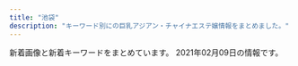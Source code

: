 ```yaml
---
title: "池袋"
description: "キーワード別にの巨乳アジアン・チャイナエステ嬢情報をまとめました。"
---
```


新着画像と新着キーワードをまとめています。
2021年02月09日の情報です。

<DmmAffiliateIns />
<KeywordTable
  shops={
    [
    {
        "station": "JR\u6c60\u888b\u99c5\u897f\u53e3(\u5317)",
        "keywords": {
            "C": 27,
            "82": 25
        },
        "name": "\u3074\u3093\u304f\u305f\u3063\u3061",
        "img_links": [
            "https://www.pinktouch.tokyo/img/bana02.jpg",
            "https://www.pinktouch.tokyo/img/recriut.jpg",
            "https://www.pinktouch.tokyo/img/uploadfile/imgpc21611533111.jpg",
            "https://www.pinktouch.tokyo/img/uploadfile/imgpc11611533111.jpg",
            "https://www.pinktouch.tokyo/img/uploadfile/imgpc01611533111.jpg",
            "https://www.pinktouch.tokyo/img/uploadfile/img_1611214419.jpg",
            "https://www.pinktouch.tokyo/img/bana03.jpg",
            "https://www.pinktouch.tokyo/img/uploadfile/img_1611210940.jpg",
            "https://www.pinktouch.tokyo/img/uploadfile/img_1611214733.jpg",
            "https://www.pinktouch.tokyo/img/s/s_tel.jpg",
            "https://www.pinktouch.tokyo/img/icon/new.png",
            "https://www.pinktouch.tokyo/img/bana01.png",
            "https://www.pinktouch.tokyo/img/uploadfile/img_1611212471.jpg",
            "https://www.pinktouch.tokyo//img/uploadfile/img_1611214733.jpg"
        ],
        "url": "https://www.pinktouch.tokyo/"
    },
    {
        "station": "JR\u6c60\u888b\u99c5\u6771\u53e3",
        "img_links": [
            "http://hanamizuki.jpn.cm/images/room1.jpg",
            "http://hanamizuki.jpn.cm/images/top.png",
            "http://hanamizuki.jpn.cm/images/room2.jpg",
            "http://hanamizuki.jpn.cm/images/s_staff.png",
            "http://hanamizuki.jpn.cm/images/s_link.png",
            "http://hanamizuki.jpn.cm/photos/sites/43/2021/02/2021020211590282.jpg",
            "http://hanamizuki.jpn.cm/photos/sites/43/2017/11/2017110204162215.jpg",
            "http://hanamizuki.jpn.cm/photos/sites/43/2019/12/2019122511054726.jpg",
            "http://hanamizuki.jpn.cm/images/room4.jpg",
            "http://hanamizuki.jpn.cm/photos/sites/43/2017/11/2017110204161468.jpg",
            "http://hanamizuki.jpn.cm/images/room3.jpg",
            "http://hanamizuki.jpn.cm/images/s_news.png",
            "http://hanamizuki.jpn.cm/images/nbj2.jpg",
            "http://hanamizuki.jpn.cm/photos/sites/43/2019/12/2019122511054178.jpg",
            "http://hanamizuki.jpn.cm/images/mobile.png"
        ],
        "name": "\u6c34\u6728\u82b1",
        "keywords": {
            "E": 1,
            "88": 1,
            "H": 2,
            "95": 1,
            "90": 1
        },
        "url": "http://hanamizuki.jpn.cm/"
    },
    {
        "url": "https://www.relax-es.net/",
        "img_links": [
            "https://www.relax-es.net/w160-p400/img/uploadfile/imgpc01601602443.jpg",
            "https://www.relax-es.net/w90-p90/img/uploadfile/imgpc01601602890.jpg",
            "https://www.relax-es.net/img/bana05.jpg",
            "https://www.relax-es.net/img/num4.png",
            "https://www.relax-es.net/w90-p90/img/uploadfile/imgpc01608535826.jpg",
            "https://www.relax-es.net/w200-p300/img/uploadfile/imgpc01601601975.jpg",
            "https://www.relax-es.net/img/num5.png",
            "https://www.relax-es.net/img/uploadfile/imgpc01601603008.jpg",
            "https://www.relax-es.net/img/uploadfile/imgpc01601942105.jpg",
            "https://www.relax-es.net/w160-p400/img/uploadfile/imgpc01601942165.jpg",
            "https://www.relax-es.net/img/uploadfile/imgpc01601942123.jpg",
            "https://www.relax-es.net/w200-p300/img/uploadfile/imgpc01601602403.jpg",
            "https://www.relax-es.net/img/uploadfile/imgpc01601602970.jpg",
            "https://www.relax-es.net/w160-p400/img/uploadfile/imgpc01601942092.jpg",
            "https://www.relax-es.net/img/uploadfile/imgpc01601601975.jpg",
            "https://www.relax-es.net/w160-p400/img/uploadfile/imgpc01601602269.jpg",
            "https://www.relax-es.net/img/uploadfile/imgpc01601602188.jpg",
            "https://www.relax-es.net/img/uploadfile/img_1601600707.jpg",
            "https://www.relax-es.net/img/kantan.jpg",
            "https://www.relax-es.net/img/uploadfile/imgpc01601602890.jpg",
            "https://www.relax-es.net/img/bana03.jpg",
            "https://www.relax-es.net/w200-p300/img/uploadfile/imgpc01608535783.jpg",
            "https://www.relax-es.net/img/icon/new.png",
            "https://www.relax-es.net/w90-p90/img/uploadfile/imgpc01601602970.jpg",
            "https://www.relax-es.net/w200-p300/img/uploadfile/imgpc01601942105.jpg",
            "https://www.relax-es.net/img/uploadfile/imgpc01601942142.jpg",
            "https://www.relax-es.net/img/uploadfile/imgpc01608535716.jpg",
            "https://www.relax-es.net/w160-p400/img/uploadfile/imgpc01601602970.jpg",
            "https://www.relax-es.net/img/uploadfile/imgpc01608535915.jpg",
            "https://www.relax-es.net/img/area.jpg",
            "https://www.relax-es.net/w90-p90/img/uploadfile/imgpc01608535716.jpg",
            "https://www.relax-es.net/w160-p400/img/uploadfile/imgpc01601942105.jpg",
            "https://www.relax-es.net/img/num1.png",
            "https://www.relax-es.net/img/bana01.jpg",
            "https://www.relax-es.net/w160-p400/img/uploadfile/imgpc01601603008.jpg",
            "https://www.relax-es.net/img/uploadfile/imgpc01601601781.jpg",
            "https://www.relax-es.net/w160-p400/img/uploadfile/imgpc01601602016.jpg",
            "https://www.relax-es.net/img/uploadfile/imgpc01601602676.jpg",
            "https://www.relax-es.net/w200-p300/img/uploadfile/imgpc01608535716.jpg",
            "https://www.relax-es.net/w160-p400/img/uploadfile/imgpc01608535783.jpg",
            "https://www.relax-es.net/w160-p400/img/uploadfile/imgpc01601602676.jpg",
            "https://www.relax-es.net/img/uploadfile/imgpc01601602403.jpg",
            "https://www.relax-es.net/w90-p90/img/uploadfile/imgpc01608535783.jpg",
            "https://www.relax-es.net/w300-p200/img/uploadfile/imgpc01601601975.jpg",
            "https://www.relax-es.net/img/bana04.jpg",
            "https://www.relax-es.net/img/uploadfile/imgpc01601942165.jpg",
            "https://www.relax-es.net/img/syscard.png",
            "https://www.relax-es.net/w160-p400/img/uploadfile/imgpc01608535826.jpg",
            "https://www.relax-es.net/img/companioncoment.png",
            "https://www.relax-es.net/w160-p400/img/uploadfile/imgpc01601601975.jpg",
            "https://www.relax-es.net/img/bana10.jpg",
            "https://www.relax-es.net/w160-p400/img/uploadfile/imgpc01601942142.jpg",
            "https://www.relax-es.net/w160-p400/img/uploadfile/imgpc01601601781.jpg",
            "https://www.relax-es.net/w160-p400/img/uploadfile/imgpc01601602326.jpg",
            "https://www.relax-es.net/w160-p400/img/uploadfile/imgpc01601602761.jpg",
            "https://www.relax-es.net/img/uploadfile/imgpc01601602269.jpg",
            "https://www.relax-es.net/w200-p300/img/uploadfile/imgpc01601602970.jpg",
            "https://www.relax-es.net/w160-p400/img/uploadfile/imgpc01601602890.jpg",
            "https://www.relax-es.net/w200-p300/img/uploadfile/imgpc01601942165.jpg",
            "https://www.relax-es.net/w200-p300/img/uploadfile/imgpc01601602443.jpg",
            "https://www.relax-es.net/img/uploadfile/img_1601600792.jpg",
            "https://www.relax-es.net/img/uploadfile/1601603998.png",
            "https://www.relax-es.net/img/uploadfile/imgpc01601602761.jpg",
            "https://www.relax-es.net/img/bana07.jpg",
            "https://www.relax-es.net/w200-p300/img/uploadfile/imgpc01601942092.jpg",
            "https://www.relax-es.net/w200-p300/img/uploadfile/imgpc01601602676.jpg",
            "https://www.relax-es.net/w90-p90/img/uploadfile/imgpc01601603008.jpg",
            "https://www.relax-es.net/w160-p400/img/uploadfile/imgpc01601942123.jpg",
            "https://www.relax-es.net/img/num3.png",
            "https://www.relax-es.net/img/bana02.jpg",
            "https://www.relax-es.net/img/uploadfile/imgpc01608535783.jpg",
            "https://www.relax-es.net/img/uploadfile/imgpc01601602443.jpg",
            "https://www.relax-es.net/w160-p400/img/uploadfile/imgpc01608535716.jpg",
            "https://www.relax-es.net/img/num2.png",
            "https://www.relax-es.net/w160-p400/img/uploadfile/imgpc01601602188.jpg",
            "https://www.relax-es.net/w160-p400/img/uploadfile/imgpc01601602403.jpg",
            "https://www.relax-es.net/img/uploadfile/imgpc01601942092.jpg",
            "https://www.relax-es.net/w160-p400/img/uploadfile/imgpc01608535915.jpg"
        ],
        "station": "JR\u6c60\u888b\u99c5\u897f\u53e3(\u5317)",
        "name": "New RELAX TIME",
        "keywords": {
            "D": 63,
            "F": 36,
            "89": 68,
            "90": 12,
            "88": 78,
            "E": 89,
            "87": 31,
            "C": 36
        }
    },
    {
        "img_links": [
            "http://www.coco-8.jp/_src/36712010/sayuri.jpg",
            "http://www.coco-8.jp/_src/36746688/g2.jpg",
            "http://www.coco-8.jp/_src/36742714/s2.jpg",
            "http://www.coco-8.jp/_src/36741672/4.jpg",
            "http://www.coco-8.jp/_src/36746642/risa.jpg",
            "http://www.coco-8.jp/_src/36741638/4.jpg",
            "http://www.coco-8.jp/_src/36741670/1.jpg",
            "http://www.coco-8.jp/_src/36746644/lineline.png",
            "http://www.coco-8.jp/_src/36742460/3.jpg",
            "http://www.coco-8.jp/_src/36742461/4.jpg",
            "http://www.coco-8.jp/_src/36746379/aki.jpg",
            "http://www.coco-8.jp/_src/36813493/cam2.jpg",
            "http://www.coco-8.jp/_src/36746395/lineline.png",
            "http://www.coco-8.jp/_src/36743040/s5.jpg",
            "http://www.coco-8.jp/_src/36741636/5.jpg",
            "http://www.coco-8.jp/_src/36746398/mei1.jpg",
            "http://www.coco-8.jp/_src/36742780/s3.jpg",
            "http://www.coco-8.jp/_src/36813492/cam2.jpg",
            "http://www.coco-8.jp/_src/36741673/3.jpg",
            "http://www.coco-8.jp/_src/36746639/lineline.png",
            "http://www.coco-8.jp/_src/36815290/cam.png",
            "http://www.coco-8.jp/_src/49977785/wechatimg336_20201102105038881.jpg",
            "http://www.coco-8.jp/_src/36820892/cam3.png",
            "http://www.coco-8.jp/_src/36741639/2.jpg",
            "http://www.coco-8.jp/_src/49632727/wechatimg336_20201102105038881.jpg",
            "http://www.coco-8.jp/_src/36742458/1.jpg",
            "http://www.coco-8.jp/_src/37791754/smartselect_20191212-140919_wechat.jpg",
            "http://www.coco-8.jp/_src/36746380/aki.jpg",
            "http://www.coco-8.jp/_src/36746714/b.png",
            "http://www.coco-8.jp/_src/36746633/lineline.png",
            "http://www.coco-8.jp/_src/36741671/2.jpg",
            "http://www.coco-8.jp/_src/36746682/g.jpg",
            "http://www.coco-8.jp/_src/49977773/wechatimg437_20201113100952153.jpg",
            "http://www.coco-8.jp/_src/36741678/down.png",
            "http://www.coco-8.jp/_src/36746351/lineline.png",
            "http://www.coco-8.jp/_src/36742462/5.jpg",
            "http://www.coco-8.jp/_src/36742636/b.png",
            "http://www.coco-8.jp/_src/37791774/wechatimg437_20201113100952153.jpg",
            "http://www.coco-8.jp/_src/36746702/g6.jpg",
            "http://www.coco-8.jp/_src/36741640/1.jpg",
            "http://www.coco-8.jp/_src/36746732/road2.png",
            "http://www.coco-8.jp/_src/36746320/sayuri.jpg",
            "http://www.coco-8.jp/_src/36742638/b.png",
            "http://www.coco-8.jp/_src/36742642/b.png",
            "http://www.coco-8.jp/_src/36742791/s4.jpg",
            "http://www.coco-8.jp/_src/36745880/pic2.jpg",
            "http://www.coco-8.jp/_src/36742655/down.png",
            "http://www.coco-8.jp/_src/36746635/iwa1.jpg",
            "http://www.coco-8.jp/_src/36742630/b.png",
            "http://www.coco-8.jp/_src/36746331/lineline.png",
            "http://www.coco-8.jp/_src/36741637/3.jpg",
            "http://www.coco-8.jp/_src/49977665/wechatimg437_20201113100952153.jpg",
            "http://www.coco-8.jp/_src/49977786/wechatimg336_20201102105038881.jpg",
            "http://www.coco-8.jp/_src/36746345/maya.jpg",
            "http://www.coco-8.jp/_src/36746636/iwa1.jpg",
            "http://www.coco-8.jp/_src/36746397/mei1.jpg",
            "http://www.coco-8.jp/_src/49977789/lineline.png",
            "http://www.coco-8.jp/_src/36745876/pic1.jpg",
            "http://www.coco-8.jp/_src/36741674/5.jpg",
            "http://www.coco-8.jp/_src/36746346/maya.jpg",
            "http://www.coco-8.jp/_src/36742459/2.jpg",
            "http://www.coco-8.jp/_src/36742640/b.png",
            "http://www.coco-8.jp/_src/36820891/cam3.png",
            "http://www.coco-8.jp/_src/37791789/lineline.png",
            "http://www.coco-8.jp/_src/49632559/wechatimg336_20201102105038881.jpg",
            "http://www.coco-8.jp/_src/37791773/wechatimg437_20201113100952153.jpg",
            "http://www.coco-8.jp/_src/36746641/risa.jpg",
            "http://www.coco-8.jp/_src/36746692/g3.jpg",
            "http://www.coco-8.jp/_src/36742658/s1.jpg",
            "http://www.coco-8.jp/_src/36742644/sayuri.jpg",
            "http://www.coco-8.jp/_src/36746704/g5.png"
        ],
        "station": "JR\u6c60\u888b\u99c5\u897f\u53e3",
        "keywords": {
            "90": 1,
            "86": 2,
            "88": 1
        },
        "url": "http://www.coco-8.jp/",
        "name": "CoCo8 \u30b3\u30b3\u30a8\u30a4\u30c8"
    },
    {
        "keywords": {
            "85": 2,
            "C": 19,
            "87": 1,
            "84": 2,
            "88": 1,
            "82": 1,
            "86": 1,
            "83": 3
        },
        "name": "\u30a2\u30ef\u56fd\u515a",
        "station": "JR\u6c60\u888b\u99c5\u897f\u53e3",
        "url": "http://awakoku.net/",
        "img_links": [
            "http://awakoku.net/girls/nagisa2.jpg",
            "http://awakoku.net/girls/nana2.jpg",
            "http://awakoku.net/girls/hana2.jpg",
            "http://awakoku.net/girls/kana1.jpg",
            "http://awakoku.net/girls/mina2.jpg",
            "http://awakoku.net/girls/yumi.jpg",
            "http://manpuku-web2.sakura.ne.jp/awakoku/image/header.jpg",
            "http://awakoku.net/girls/misaki1.jpg",
            "http://awakoku.net/girls/ami1.jpg",
            "http://awakoku.net/girls/misaki2.jpg",
            "http://awakoku.net/girls/nagisa1.jpg",
            "http://awakoku.net/girls/hana1.jpg",
            "http://awakoku.net/image/pickup.jpg",
            "http://awakoku.net/girls/yuri1.jpg",
            "http://awakoku.net/girls/kana2.jpg",
            "http://awakoku.net/girls/yuri2.jpg",
            "http://awakoku.net/girls/mina1.jpg",
            "http://awakoku.net/girls/nana1.jpg",
            "http://awakoku.net/girls/noimage.jpg"
        ]
    },
    {
        "img_links": [
            "http://monaliza.xyz/images/aoyi.jpg",
            "http://monaliza.xyz/images/index_c2.jpg",
            "http://monaliza.xyz/images/r01.jpg",
            "http://monaliza.xyz/images/g7.jpg",
            "http://monaliza.xyz/images/yuki.jpg",
            "http://monaliza.xyz/images/g6.jpg",
            "http://monaliza.xyz/images/mobile.jpg",
            "http://monaliza.xyz/images/r04.jpg",
            "http://monaliza.xyz/images/index_c1.jpg",
            "http://monaliza.xyz/images/gallery_image01b.jpg",
            "http://monaliza.xyz/images/r02.jpg",
            "http://monaliza.xyz/images/g4.jpg",
            "http://monaliza.xyz/images/r03.jpg",
            "http://monaliza.xyz/images/index_c3.jpg",
            "http://monaliza.xyz/images/top.jpg"
        ],
        "station": "JR\u6c60\u888b\u99c5\u897f\u53e3",
        "url": "http://monaliza.xyz/",
        "keywords": {
            "C": 8
        },
        "name": "MONA\u30fbLIZA \u30e2\u30ca\u30fb\u30ea\u30b6"
    },
    {
        "url": "http://www.i-rlx.info/",
        "name": "\u30b7\u30e3\u30fc\u30ed\u30c3\u30c8\u59eb",
        "keywords": {
            "D": 4,
            "85": 10,
            "87": 1,
            "82": 2,
            "88": 1,
            "C": 20,
            "89": 3,
            "86": 2,
            "E": 1
        },
        "img_links": [
            "http://www.i-rlx.info/images/index_02.jpg",
            "http://www.i-rlx.info/girl/018.jpg",
            "http://www.i-rlx.info/images/rec_16.jpg",
            "http://www.i-rlx.info/images/info.jpg",
            "http://www.i-rlx.info/images/upload/d9467bde93e01a59.jpg",
            "http://www.i-rlx.info/images/index_08.jpg",
            "http://www.i-rlx.info/images/index_29.jpg",
            "http://www.i-rlx.info/images/upload/bb8a47bc98c64e87.jpg",
            "http://www.i-rlx.info/images/index_03.jpg",
            "http://www.i-rlx.info/images/upload/thumb/dc8f1b616e622b2a.jpg",
            "http://www.i-rlx.info/images/upload/0192d005c5f424ba.jpg",
            "http://www.i-rlx.info/girl/02.jpg",
            "http://www.i-rlx.info/girl/05.jpg",
            "http://www.i-rlx.info/images/upload/thumb/3a57edcf235cfd8e.jpg",
            "http://www.i-rlx.info/images/upload/thumb/b0bbe23232bed8aa.jpg",
            "http://www.i-rlx.info/images/rec.jpg",
            "http://www.i-rlx.info/images/upload/thumb/95e8548329763630.jpg",
            "http://www.i-rlx.info/images/upload/thumb/9e42414005a99f48.jpg",
            "http://www.i-rlx.info/images/upload/3a57edcf235cfd8e.jpg",
            "http://www.i-rlx.info/images/upload/9e42414005a99f48.jpg",
            "http://www.i-rlx.info/images/index_31.jpg",
            "http://www.i-rlx.info/i/girl/03.jpg",
            "http://www.i-rlx.info/i/room/r03.jpg",
            "http://www.i-rlx.info/images/staff_16.jpg",
            "http://www.i-rlx.info/images/index_28.jpg",
            "http://www.i-rlx.info/images/index_15.jpg",
            "http://www.i-rlx.info/i/girl/05.jpg",
            "http://www.i-rlx.info/images/index_09.jpg",
            "http://www.i-rlx.info/girl/07.jpg",
            "http://www.i-rlx.info/images/index_04.jpg",
            "http://www.i-rlx.info/images/upload/thumb/549fe7e03db1e8fc.jpg",
            "http://www.i-rlx.info/i/room/r01.jpg",
            "http://www.i-rlx.info/images/index_13.jpg",
            "http://www.i-rlx.info/images/index_24.jpg",
            "http://www.i-rlx.info/images/upload/thumb/eeb5d9caa554018e.jpg",
            "http://www.i-rlx.info/images/upload/thumb/bc0752fe4e53b8c6.jpg",
            "http://www.i-rlx.info/girl/06.jpg",
            "http://www.i-rlx.info/images/index_14.jpg",
            "http://www.i-rlx.info/girl/08.jpg",
            "http://www.i-rlx.info/images/upload/thumb/4d0e657eefdddf42.jpg",
            "http://www.i-rlx.info/images/upload/thumb/19b76df66faf0b12.jpg",
            "http://www.i-rlx.info/images/index_12.jpg",
            "http://www.i-rlx.info/images/index_19.jpg",
            "http://www.i-rlx.info/images/upload/thumb/7d800b2f3fde617b.jpg",
            "http://www.i-rlx.info/images/upload/thumb/7b4c8b9d49e714ee.jpg",
            "http://www.i-rlx.info/images/index_20.jpg",
            "http://www.i-rlx.info/images/index_23.jpg",
            "http://www.i-rlx.info/images/upload/549fe7e03db1e8fc.jpg",
            "http://www.i-rlx.info/images/index_34.jpg",
            "http://www.i-rlx.info/images/upload/19b76df66faf0b12.jpg",
            "http://www.i-rlx.info/images/upload/thumb/bb8a47bc98c64e87.jpg",
            "http://www.i-rlx.info/images/index_33.jpg",
            "http://www.i-rlx.info/images/upload/thumb/5f15caf7f272770f.jpg",
            "http://www.i-rlx.info/images/index_26.jpg",
            "http://www.i-rlx.info/i/room/r02.jpg",
            "http://www.i-rlx.info/i/girl/02.jpg",
            "http://www.i-rlx.info/images/index_06.jpg",
            "http://www.i-rlx.info/images/sub_21.jpg",
            "http://www.i-rlx.info/images/upload/thumb/22c78aefa047b678.jpg",
            "http://www.i-rlx.info/images/index_11.jpg",
            "http://www.i-rlx.info/images/upload/thumb/bb2bfea87a6127cc.jpg",
            "http://www.i-rlx.info/images/index_17.jpg",
            "http://www.i-rlx.info/images/upload/dc8f1b616e622b2a.jpg",
            "http://www.i-rlx.info/i/girl/01.jpg",
            "http://www.i-rlx.info/i/room/r04.jpg",
            "http://www.i-rlx.info/i/girl/04.jpg",
            "http://www.i-rlx.info/images/index_37.jpg",
            "http://www.i-rlx.info/images/index_07.jpg",
            "http://www.i-rlx.info/images/upload/4d0e657eefdddf42.jpg",
            "http://www.i-rlx.info/images/upload/5f15caf7f272770f.jpg",
            "http://www.i-rlx.info/images/upload/thumb/0192d005c5f424ba.jpg",
            "http://www.i-rlx.info/images/index_39.jpg",
            "http://www.i-rlx.info/images/upload/ac8e7ec3ac179feb.jpg",
            "http://www.i-rlx.info/images/upload/7b4c8b9d49e714ee.jpg",
            "http://www.i-rlx.info/images/info_16.jpg",
            "http://www.i-rlx.info/images/index_27.jpg",
            "http://www.i-rlx.info/images/upload/7d800b2f3fde617b.jpg",
            "http://www.i-rlx.info/images/upload/bb2bfea87a6127cc.jpg",
            "http://www.i-rlx.info/images/03.jpg",
            "http://www.i-rlx.info/images/upload/22c78aefa047b678.jpg",
            "http://www.i-rlx.info/images/upload/eeb5d9caa554018e.jpg",
            "http://www.i-rlx.info/images/upload/b0bbe23232bed8aa.jpg",
            "http://www.i-rlx.info/images/sub_18.jpg",
            "http://www.i-rlx.info/images/upload/thumb/d9467bde93e01a59.jpg",
            "http://www.i-rlx.info/images/upload/thumb/ac8e7ec3ac179feb.jpg",
            "http://www.i-rlx.info/images/index_30.jpg",
            "http://www.i-rlx.info/girl/04.jpg",
            "http://www.i-rlx.info/images/index_10.jpg",
            "http://www.i-rlx.info/girl/01.jpg",
            "http://www.i-rlx.info/girl/017.jpg",
            "http://www.i-rlx.info/images/upload/95e8548329763630.jpg",
            "http://www.i-rlx.info/images/upload/bc0752fe4e53b8c6.jpg",
            "http://www.i-rlx.info/images/index_01.jpg",
            "http://www.i-rlx.info/images/index_35_01.jpg",
            "http://www.i-rlx.info/images/index_21.jpg",
            "http://www.i-rlx.info/images/index_18.jpg",
            "http://www.i-rlx.info/images/index_22.jpg",
            "http://www.i-rlx.info/images/index_36.jpg"
        ],
        "station": "JR\u6c60\u888b\u99c5\u897f\u53e3(\u5317)"
    },
    {
        "img_links": [
            "http://tsukinokoi.com/img/staff/148586605222864500.jpg",
            "http://tsukinokoi.com/images/news3.png",
            "http://tsukinokoi.com/img/staff/148586605226742500.jpg",
            "http://tsukinokoi.com/img/staff/155204782386136400.jpg",
            "http://tsukinokoi.com/img/staff/144652745411466600.jpg",
            "http://tsukinokoi.com/img/staff/151584629124140300.jpg",
            "http://tsukinokoi.com/images/bar_top.png",
            "http://tsukinokoi.com/img/staff/160622584020640000.jpg",
            "http://tsukinokoi.com/img/staff/142919725579809100.png",
            "http://tsukinokoi.com/images/QRcode.png",
            "http://tsukinokoi.com/images/pickupGirl2014.png",
            "http://tsukinokoi.com/images/bar_staff.png",
            "http://tsukinokoi.com/images/news1.png",
            "http://tsukinokoi.com/img/staff/155818741107218300.jpg",
            "http://tsukinokoi.com/img/staff/155611310658540500.jpg",
            "http://tsukinokoi.com/img/staff/148073918839938900.jpg",
            "http://tsukinokoi.com/images/bar_gallery.png",
            "http://tsukinokoi.com/img/staff/153079932824200700.jpg",
            "http://tsukinokoi.com/img/staff/148256052554824000.jpg",
            "http://tsukinokoi.com/images/event/2020/m02.png",
            "http://tsukinokoi.com/img/staff/154673852166026500.jpg",
            "http://tsukinokoi.com/img/staff/152008703796356600.jpg"
        ],
        "name": "\u6708\u306e\u604b",
        "url": "http://tsukinokoi.com/",
        "keywords": {
            "\u30bb\u30af\u30b7\u30fc": 1
        },
        "station": "JR\u6c60\u888b\u99c5\u897f\u53e3"
    },
    {
        "url": "http://mangetsudou.tyo.cm/",
        "name": "\u6e80\u6708\u5802",
        "keywords": {
            "83": 2,
            "80": 2,
            "84": 4,
            "C": 18,
            "D": 2
        },
        "station": "JR\u6c60\u888b\u99c5\u897f\u53e3",
        "img_links": [
            "http://mangetsudou.tyo.cm/photos/sites/90/2019/12/2019122604283512.jpg",
            "http://mangetsudou.tyo.cm/images/news.jpg",
            "http://mangetsudou.tyo.cm/images/room2.jpg",
            "http://mangetsudou.tyo.cm/images/room6.jpg",
            "http://mangetsudou.tyo.cm/images/mobile.jpg",
            "http://mangetsudou.tyo.cm/images/room3.jpg",
            "http://mangetsudou.tyo.cm/images/news1.jpg",
            "http://mangetsudou.tyo.cm/images/s_staff.jpg",
            "http://mangetsudou.tyo.cm/images/room5.jpg",
            "http://mangetsudou.tyo.cm/images/s_link.jpg",
            "http://mangetsudou.tyo.cm/images/pick.jpg",
            "http://mangetsudou.tyo.cm/images/room4.jpg",
            "http://mangetsudou.tyo.cm/images/news3.jpg",
            "http://mangetsudou.tyo.cm/photos/sites/90/2019/12/2019122604250975.jpg",
            "http://mangetsudou.tyo.cm/photos/sites/90/2019/12/2019122604250927.jpg",
            "http://mangetsudou.tyo.cm/images/top.jpg",
            "http://mangetsudou.tyo.cm/photos/sites/90/2019/12/2019122604555915.jpg",
            "http://mangetsudou.tyo.cm/images/room1.jpg"
        ]
    },
    {
        "name": "\u30a2\u30ed\u30de\u30ed\u30de\u30f3\u30b9",
        "url": "http://salon-arm.com/",
        "station": "JR\u6c60\u888b\u99c5\u897f\u53e3",
        "keywords": {
            "C": 21
        },
        "img_links": [
            "http://salon-arm.com/pic/head.png",
            "http://salon-arm.com/staff/nana/01mb.jpg",
            "http://salon-arm.com/img/att.jpg",
            "http://salon-arm.com/staff/midori/01.jpg",
            "http://salon-arm.com/staff/saya/01.jpg",
            "http://salon-arm.com/staff/yuuka/01.jpg",
            "http://salon-arm.com/staff/ichigo/01mb.jpg",
            "http://salon-arm.com/staff/midori/01mb.jpg",
            "http://salon-arm.com/staff/kaori/01.jpg",
            "http://salon-arm.com/staff/reina/01mb.jpg",
            "http://salon-arm.com/staff/kaori/01mb.jpg",
            "http://salon-arm.com/i/files/homeimg.jpg",
            "http://salon-arm.com/staff/rika/01mb.jpg",
            "http://salon-arm.com/img/ttl_concept.png",
            "http://salon-arm.com/staff/ringo/01.jpg",
            "http://salon-arm.com/staff/reina/01.jpg",
            "http://salon-arm.com/staff/mai/01.jpg",
            "http://salon-arm.com/staff/rika/01.jpg",
            "http://salon-arm.com/staff/ringo/01mb.jpg",
            "http://salon-arm.com/img/ttl_staff.png",
            "http://salon-arm.com/staff/yuuka/01mb.jpg",
            "http://salon-arm.com/img/ttl_line.png",
            "http://salon-arm.com/pic/top.png",
            "http://salon-arm.com/staff/nana/01.jpg",
            "http://salon-arm.com/staff/emi/01.jpg",
            "http://salon-arm.com/img/ttl_tnew.png",
            "http://salon-arm.com/img/ttl_mobile.png",
            "http://salon-arm.com/staff/mai/01mb.jpg",
            "http://salon-arm.com/staff/saya/01mb.jpg",
            "http://salon-arm.com/staff/ichigo/01.jpg",
            "http://salon-arm.com/staff/ai/01.jpg",
            "http://salon-arm.com/staff/emi/01mb.jpg",
            "http://salon-arm.com/staff/ai/01mb.jpg"
        ]
    },
    {
        "keywords": {},
        "name": "\u767d\u3044\u604b\u4eba",
        "url": "http://whitelover.jpest.net/",
        "img_links": [
            "http://whitelover.jpest.net/uploads//sites/32/2021/01/g3.jpg",
            "http://whitelover.jpest.net/uploads//sites/32/2020/12/g3.jpg",
            "http://whitelover.jpest.net/uploads//sites/32/2020/12/g1.jpg",
            "http://whitelover.jpest.net/uploads//sites/32/2020/11/02-1.png",
            "http://whitelover.jpest.net/uploads//sites/32/2020/11/01-1.png",
            "http://whitelover.jpest.net/uploads//sites/32/2020/12/g3-1.jpg",
            "http://whitelover.jpest.net/uploads//sites/32/2021/02/g31.jpg",
            "http://whitelover.jpest.net/uploads//sites/32/elementor/thumbs/g3-p2lh2d2qnkdn3lzb7rrgs155cm1mmqw2i4oa4fbh00.jpg",
            "http://whitelover.jpest.net/uploads//sites/32/2021/01/01-1.jpg",
            "http://whitelover.jpest.net/uploads//sites/32/2020/12/g2-1.jpg",
            "http://whitelover.jpest.net/uploads//sites/32/2020/11/g1.jpg",
            "http://whitelover.jpest.net/uploads//sites/32/2021/01/02-1.jpg",
            "http://whitelover.jpest.net/uploads//sites/32/2020/12/g2.jpg",
            "http://whitelover.jpest.net/uploads//sites/32/2020/11/g12.jpg",
            "http://whitelover.jpest.net/uploads//sites/32/2021/02/g3.jpg"
        ],
        "station": "JR\u6c60\u888b\u99c5\u897f\u53e3"
    },
    {
        "name": "\u6e80\u8db3\u5802",
        "keywords": {
            "88": 2,
            "C": 10,
            "87": 8,
            "84": 1,
            "D": 7,
            "86": 7
        },
        "img_links": [
            "http://es-manzokudou.com/uploads/ce9c20b274548d8d7fc88ffba3feb6b8.jpg",
            "http://es-manzokudou.com/images/info_09.png",
            "http://es-manzokudou.com/uploads/200f500725d3f15233d981ad9b5e6b9a.jpg",
            "http://es-manzokudou.com/uploads/7284e4ffc051cbb8c074a8c30390ce68.jpg",
            "http://es-manzokudou.com/uploads/848e0db3804d1d3c823537204d67f5aa.jpg",
            "http://es-manzokudou.com/images/index_29.jpg",
            "http://es-manzokudou.com/uploads/d71f74498ca17396d022ba9a4df966f3.jpg",
            "http://es-manzokudou.com/uploads/4a9bc6863322924a09070162269c7415.jpg",
            "http://es-manzokudou.com/images/index_13.jpg",
            "http://es-manzokudou.com/uploads/0d826c16062de1388c242e2f77eb7cd6.jpg",
            "http://es-manzokudou.com/images/index_08.jpg",
            "http://es-manzokudou.com/images/index_30.jpg",
            "http://es-manzokudou.com/uploads/0b1795e88117182a477ab05f88143541.jpg",
            "http://es-manzokudou.com/images/index_02.jpg",
            "http://es-manzokudou.com/images/index_03.jpg",
            "http://es-manzokudou.com/uploads/209ba11412c2c128b5dfbdb8cfef6faa.jpg",
            "http://es-manzokudou.com/images/index_05.jpg",
            "http://es-manzokudou.com/images/index_27.jpg",
            "http://es-manzokudou.com/uploads/801bf12e5eb5d7775a0d06c4314059a8.jpg",
            "http://es-manzokudou.com/uploads/8ec0af3b4889c07ab76ccbed51b2b813.jpg",
            "http://es-manzokudou.com/uploads/275d5f397baa63db8424c86d5d6237cf.jpg",
            "http://es-manzokudou.com/images/service_09.jpg",
            "http://es-manzokudou.com/uploads/36735dc9d436a790f344c57635a3a44f.jpg",
            "http://es-manzokudou.com/uploads/4638ddb6f986a671b148647ba616100a.jpg",
            "http://es-manzokudou.com/images/index_31.jpg",
            "http://es-manzokudou.com/uploads/7b043aa15c9a9920550a2b92ec6be546.jpg",
            "http://es-manzokudou.com/uploads/13ab049cc45dea80b43d33b6b7108f00.jpg",
            "http://es-manzokudou.com/uploads/c92c85411d427aeda4e82379f413bfc5.jpg",
            "http://es-manzokudou.com/uploads/d0fdd8f6b16eaf7d5013c7d285fed2e3.jpg",
            "http://es-manzokudou.com/uploads/c7f77c3ead6ef13dab668a39ed78609c.jpg",
            "http://es-manzokudou.com/images/index_22.jpg",
            "http://es-manzokudou.com/images/info_04.png",
            "http://es-manzokudou.com/uploads/40fc21d31595f51aaf89793b1f68617b.jpg",
            "http://es-manzokudou.com/images/index_23.jpg",
            "http://es-manzokudou.com/images/index_24.jpg",
            "http://es-manzokudou.com/uploads/b7f36d45469210b381ecb79a0e05a347.jpg",
            "http://es-manzokudou.com/images/info_01.png",
            "http://es-manzokudou.com/uploads/efbc511fca65f9baeae51ee52426cc0e.jpg",
            "http://www.cmfm2.jp/images/over_thumb_l.png",
            "http://es-manzokudou.com/uploads/b3126b220ec550d17cf3d4ceaa0d5f91.jpg",
            "http://es-manzokudou.com/uploads/9f77b9b12f9cf11fcb013974ba368064.jpg",
            "http://es-manzokudou.com/images/index_19.jpg",
            "http://es-manzokudou.com/images/index_21.jpg",
            "http://es-manzokudou.com/images/index_06.jpg",
            "http://es-manzokudou.com/uploads/d89fe15ae91cbe6757df76651ba2bafb.jpg",
            "http://es-manzokudou.com/images/index_11.jpg",
            "http://es-manzokudou.com/images/girls_09.jpg",
            "http://es-manzokudou.com/images/info_07.png",
            "http://es-manzokudou.com/uploads/1e5aff376576a255098bc7597386a028.jpg",
            "http://es-manzokudou.com/uploads/dedff2c11ab7aaa841a9cf2747a8406c.jpg",
            "http://es-manzokudou.com/images/index_09.jpg",
            "http://es-manzokudou.com/images/interior_10.jpg",
            "http://es-manzokudou.com/images/service_10.jpg",
            "http://es-manzokudou.com/uploads/da9811a4171f2ec42d7c9a8567e79d8c.jpg",
            "http://es-manzokudou.com/uploads/62c2e989f1be95fc8e01be85b464d514.jpg",
            "http://es-manzokudou.com/uploads/e29aa67ee54566513e4e34114bfdc7b9.jpg",
            "http://es-manzokudou.com/images/link_09.jpg",
            "http://es-manzokudou.com/images/index_28.jpg",
            "http://es-manzokudou.com/images/index_16.jpg",
            "http://es-manzokudou.com/images/interior_09.jpg",
            "http://es-manzokudou.com/images/index_01.jpg",
            "http://es-manzokudou.com/images/girls_11.jpg",
            "http://es-manzokudou.com/uploads/356177edff3d3b7efc4a77022debc8aa.jpg",
            "http://es-manzokudou.com/uploads/6eeb47bf176bb33d310cc4b85e6877cd.jpg",
            "http://es-manzokudou.com/uploads/e0558d7d118d3983ed620237423a6a17.jpg",
            "http://es-manzokudou.com/uploads/de54f16df04e0df8ae07ab990b8c9fd2.jpg",
            "http://es-manzokudou.com/uploads/33e3f16ac4ad0cce4991bcbf73f4ed57.jpg",
            "http://es-manzokudou.com/uploads/88aa8f906b0332cb40ad4429c8e7b758.jpg",
            "http://es-manzokudou.com/images/info_05.png",
            "http://es-manzokudou.com/images/index_07.jpg",
            "http://es-manzokudou.com/images/index_17.jpg",
            "http://es-manzokudou.com/images/index_14.jpg",
            "http://es-manzokudou.com/images/index_04.jpg",
            "http://es-manzokudou.com/uploads/0796672f7c59948334658998a3c55cdb.jpg",
            "http://es-manzokudou.com/uploads/f66d763bd48ac5f51969e4311ac7af5c.jpg",
            "http://es-manzokudou.com/uploads/6d01aeb80d9d599f91829439c8d1cce9.jpg",
            "http://es-manzokudou.com/images/info_02.png",
            "http://es-manzokudou.com/uploads/59a8a61377564fb64b48427e84e4243f.jpg",
            "http://es-manzokudou.com/images/index_15.jpg",
            "http://es-manzokudou.com/uploads/8a1fb58d0b110680c2356994ca8efb25.jpg"
        ],
        "url": "http://es-manzokudou.com/",
        "station": "JR\u6c60\u888b\u99c5\u6771\u53e3"
    },
    {
        "keywords": {
            "E": 1,
            "88": 5,
            "D": 18,
            "83": 3,
            "85": 9,
            "C": 44,
            "87": 5,
            "86": 8
        },
        "name": "AromaAngels\uff5e\u6c60\u888b\u30a2\u30ed\u30de\u30a8\u30f3\u30b8\u30a7\u30eb\u30ba\uff5e",
        "img_links": [
            "https://www.aroma-angels.net/images/mc_1_1_882.jpg",
            "https://www.aroma-angels.net/images/ml_11_1_241.jpg",
            "https://www.aroma-angels.net/images/mc_1_1_1092.jpg",
            "https://www.aroma-angels.net/images/up_5_8_0.jpg",
            "https://www.aroma-angels.net/images/ml_11_1_445.jpg",
            "https://www.aroma-angels.net/images/link/link_34.jpg",
            "https://www.aroma-angels.net/images/ml_11_1_1411.jpg",
            "https://www.aroma-angels.net/images/mc_1_1_505.jpg",
            "https://www.aroma-angels.net/images/link/link_15.jpg",
            "https://www.aroma-angels.net/images/mc_1_1_446.jpg",
            "https://www.aroma-angels.net/images/mt_10_1_506.jpg",
            "https://www.aroma-angels.net/images/link/link_31.jpg",
            "https://www.aroma-angels.net/images/ml_11_1_1011.jpg",
            "https://www.aroma-angels.net/images/up_5_27_0.jpg",
            "https://www.aroma-angels.net/images/ml_11_1_208.jpg",
            "https://www.aroma-angels.net/images/up_5_6_0.jpg",
            "https://www.aroma-angels.net/images/up_5_25_0.jpg",
            "https://www.aroma-angels.net/images/mt_10_1_1092.jpg",
            "https://www.aroma-angels.net/images/mc_1_1_506.jpg",
            "https://www.aroma-angels.net/images/ml_11_1_314.jpg",
            "https://www.aroma-angels.net/images/mc_1_1_1338.jpg",
            "https://www.aroma-angels.net/images/up_5_13_0.jpg",
            "https://www.aroma-angels.net/asset/img/spacer_gallery.png",
            "https://www.aroma-angels.net/images/ml_11_1_960.jpg",
            "https://www.aroma-angels.net/images/mc_1_1_508.jpg",
            "https://www.aroma-angels.net/images/mc_1_2_144.jpg",
            "https://www.aroma-angels.net/asset/img/spacer300x450.png",
            "https://www.aroma-angels.net/images/mc_1_1_241.jpg",
            "https://www.aroma-angels.net/images/ml_11_1_1338.jpg",
            "https://www.aroma-angels.net/images/ml_11_1_1092.jpg",
            "https://www.aroma-angels.net/images/link/link_27.jpg",
            "https://www.aroma-angels.net/images/up_5_11_0.jpeg",
            "https://www.aroma-angels.net/images/mt_10_1_505.jpg",
            "https://www.aroma-angels.net/images/up_5_5_0.jpg",
            "https://www.aroma-angels.net/asset/img/top.jpg",
            "https://www.aroma-angels.net/images/mt_10_1_144.jpg",
            "https://www.aroma-angels.net/images/mc_1_2_105.jpg",
            "https://www.aroma-angels.net/images/up_5_12_0.jpg",
            "https://www.aroma-angels.net/asset/img/top2.jpg",
            "https://www.aroma-angels.net/images/up_5_26_0.jpg",
            "https://www.aroma-angels.net/images/ml_11_1_2202.jpg",
            "https://www.aroma-angels.net/images/up_5_23_0.jpg",
            "https://www.aroma-angels.net/images/ml_11_1_268.jpg",
            "https://www.aroma-angels.net/images/up_5_22_0.jpg",
            "https://www.aroma-angels.net/images/up_5_17_0.jpg",
            "https://www.aroma-angels.net/images/mc_1_1_105.jpg",
            "https://www.aroma-angels.net/images/ml_11_1_507.jpg",
            "https://www.aroma-angels.net/images/mt_10_1_105.jpg",
            "https://www.aroma-angels.net/images/mc_1_1_144.jpg",
            "https://www.aroma-angels.net/asset/img/spacer900x360.png",
            "https://www.aroma-angels.net/images/up_5_15_0.jpg",
            "https://www.aroma-angels.net/images/ml_11_1_508.jpg",
            "https://www.aroma-angels.net/images/up_5_19_0.jpg",
            "https://www.aroma-angels.net/images/ml_11_1_105.jpg",
            "https://www.aroma-angels.net/images/link/link_19.jpg",
            "https://www.aroma-angels.net/images/ml_11_1_1064.jpg",
            "https://www.aroma-angels.net/images/ml_11_1_882.jpg",
            "https://www.aroma-angels.net/images/mc_1_1_1411.jpg",
            "https://www.aroma-angels.net/images/mt_10_1_508.jpg",
            "https://www.aroma-angels.net/images/ml_11_1_506.jpg",
            "https://menlog.net/link/menlog20040.jpg",
            "https://www.aroma-angels.net/images/ml_11_1_144.jpg",
            "https://www.aroma-angels.net/images/mc_1_2_1092.jpg",
            "https://www.aroma-angels.net/images/ml_11_1_1698.jpeg",
            "https://www.aroma-angels.net/images/ml_11_1_505.jpg",
            "https://www.aroma-angels.net/images/ml_11_1_425.jpg",
            "https://www.aroma-angels.net/images/up_5_7_0.jpg",
            "https://www.aroma-angels.net/images/up_5_14_0.jpg",
            "https://www.aroma-angels.net/images/up_5_18_0.jpg",
            "https://www.aroma-angels.net/images/ml_11_1_446.jpg",
            "https://www.aroma-angels.net/images/up_5_9_0.jpg",
            "https://www.aroma-angels.net/images/ml_11_1_1272.jpg",
            "https://www.aroma-angels.net/images/ml_11_1_239.jpg",
            "https://www.aroma-angels.net/images/up_5_10_0.jpg",
            "https://www.aroma-angels.net/images/mc_1_1_425.jpg",
            "https://estama.jp/assets_new/default/pc/img/page/link/estama_200_40.png",
            "https://www.aroma-angels.net/images/ml_11_1_1285.jpg",
            "https://www.aroma-angels.net/images/mc_1_1_2202.jpg",
            "https://www.aroma-angels.net/images/mt_10_1_446.jpg",
            "https://www.aroma-angels.net/images/ml_11_1_240.jpg"
        ],
        "url": "https://www.aroma-angels.net/",
        "station": "JR\u6c60\u888b\u99c5\u897f\u53e3"
    },
    {
        "keywords": {},
        "name": "For You",
        "img_links": [
            "http://suiteroom.este88.com/images/kina1.jpg",
            "http://suiteroom.este88.com/images/yuri1.jpg",
            "http://suiteroom.este88.com/images/therapist-bar.png",
            "http://suiteroom.este88.com/images/sp02.jpg",
            "http://suiteroom.este88.com/images/mika1.jpg",
            "http://suiteroom.este88.com/images/top-kpbar.png",
            "http://suiteroom.este88.com/images/topbar.png",
            "http://suiteroom.este88.com/images/yumi1.jpg",
            "http://suiteroom.este88.com/images/yuki1.jpg",
            "http://suiteroom.este88.com/images/topinfo.png",
            "http://suiteroom.este88.com/images/riri1.jpg",
            "http://suiteroom.este88.com/images/koko1.jpg",
            "http://suiteroom.este88.com/images/mai1.jpg",
            "http://suiteroom.este88.com/images/ai1.jpg",
            "http://suiteroom.este88.com/images/sp01.jpg",
            "http://suiteroom.este88.com/images/topnews.png",
            "http://suiteroom.este88.com/images/sp03.jpg",
            "http://suiteroom.este88.com/images/nana1.jpg"
        ],
        "url": "http://suiteroom.este88.com/",
        "station": "JR\u6c60\u888b\u99c5\u897f\u53e3"
    },
    {
        "station": "JR\u6c60\u888b\u99c5\u897f\u53e3(\u5317)",
        "img_links": [
            "http://www.yurari-massage.work/img/m3.jpg",
            "http://www.yurari-massage.work/img/m10.jpg",
            "http://www.yurari-massage.work/img/st022.jpg",
            "http://www.yurari-massage.work/img/st07.jpg",
            "http://www.yurari-massage.work/img/sta22.jpg",
            "http://www.yurari-massage.work/img/head.jpg",
            "http://www.yurari-massage.work/img/mobile.png",
            "http://www.yurari-massage.work/img/st4.jpg",
            "http://www.yurari-massage.work/img/nos.jpg",
            "http://www.yurari-massage.work/img/st11.jpg",
            "http://www.yurari-massage.work/img/st22.jpg",
            "http://www.yurari-massage.work/img/sta26.jpg",
            "http://www.yurari-massage.work/img/sta27.jpg",
            "http://www.yurari-massage.work/img/m60.jpg",
            "http://www.yurari-massage.work/img/sta25.jpg",
            "http://www.yurari-massage.work/img/st21.jpg",
            "http://www.yurari-massage.work/img/st017.jpg",
            "http://www.yurari-massage.work/img/m6.jpg",
            "http://www.yurari-massage.work/img/st27.jpg",
            "http://www.yurari-massage.work/img/st027.jpg",
            "http://www.yurari-massage.work/img/st7.jpg",
            "http://www.yurari-massage.work/img/st026.jpg",
            "http://www.yurari-massage.work/img/st19.jpg",
            "http://www.yurari-massage.work/img/m5.jpg",
            "http://www.yurari-massage.work/img/m2.jpg",
            "http://www.yurari-massage.work/img/st26.jpg",
            "http://www.yurari-massage.work/img/campian.jpg",
            "http://www.yurari-massage.work/img/sta4.jpg",
            "http://www.yurari-massage.work/img/r9.jpg",
            "http://www.yurari-massage.work/img/m50.jpg",
            "http://www.yurari-massage.work/img/st17.jpg",
            "http://www.yurari-massage.work/img/m1.jpg",
            "http://www.yurari-massage.work/img/m20.jpg",
            "http://www.yurari-massage.work/img/st021.jpg",
            "http://www.yurari-massage.work/img/m40.jpg",
            "http://www.yurari-massage.work/img/st25.jpg",
            "http://www.yurari-massage.work/img/sta7.jpg",
            "http://www.yurari-massage.work/img/m30.jpg",
            "http://www.yurari-massage.work/img/m4.jpg",
            "http://www.yurari-massage.work/img/sta21.jpg"
        ],
        "url": "http://www.yurari-massage.work/",
        "keywords": {
            "E": 3,
            "C": 25,
            "87": 8,
            "86": 14,
            "D": 11
        },
        "name": "\u3086\u3089\u308a"
    },
    {
        "station": "JR\u6c60\u888b\u99c5\u897f\u53e3(\u5317)",
        "keywords": {
            "D": 248,
            "88": 53,
            "84": 247,
            "85": 90,
            "C": 258,
            "83": 106,
            "82": 55
        },
        "url": "https://honeybee2.com/",
        "name": "\u30cf\u30cb\u30fc\u30d3\u30fc",
        "img_links": [
            "https://honeybee2.com/images/bnr_side_concept.png",
            "https://honeybee2.com/images/bnr_side_card.png",
            "https://honeybee2.com/images/vis_profileframe.png",
            "https://honeybee2.com/images_staff/134/041314164177.jpg",
            "https://honeybee2.com/images_staff/150/091116274617.jpg",
            "https://honeybee2.com/images/btn_next.png",
            "https://honeybee2.com/images/bnr_200_40.jpg",
            "https://honeybee2.com/images/bnr_88_31.jpg",
            "https://honeybee2.com/images/no_image.jpg",
            "https://honeybee2.com/images_staff/142/060611265633.jpg",
            "https://honeybee2.com/images_staff/117/082321050834.jpg",
            "https://honeybee2.com/images/icon_ranking_01.png",
            "https://honeybee2.com/images_staff/99/011420365888.jpg",
            "https://honeybee2.com/images_staff/136/041522461779.jpg",
            "https://honeybee2.com/images/img_info_01.png",
            "https://honeybee2.com/images_staff/133/032511552539.jpg",
            "https://honeybee2.com/images/img_info_02.png",
            "https://honeybee2.com/images_staff/117/082320544428.jpg",
            "https://honeybee2.com/images/icon_class_00.png",
            "https://honeybee2.com/images_staff/59/111000015721.jpg",
            "https://honeybee2.com/images_staff/60/032207120681.jpg",
            "https://honeybee2.com/images_staff/99/110211050217.jpg",
            "https://honeybee2.com/images_staff/134/041314054720.jpg",
            "https://honeybee2.com/images_staff/150/091115052227.jpg",
            "https://honeybee2.com/images_staff/137/041723120323.jpg",
            "https://honeybee2.com/images/img_gallery_05.png",
            "https://honeybee2.com/images/pagetop_off.png",
            "https://honeybee2.com/images/img_gallery_06.png",
            "https://honeybee2.com/images_staff/136/041523165620.jpg",
            "https://honeybee2.com/images/icon_ranking_03.png",
            "https://honeybee2.com/images/img_info.png",
            "https://honeybee2.com/images_staff/168/111318504622.jpg",
            "https://honeybee2.com/images/bnr_160_45.jpg",
            "https://honeybee2.com/images/img_info_03.png",
            "https://honeybee2.com/images/icon_ranking_04.png",
            "https://honeybee2.com/images/img_gallery_03.png",
            "https://honeybee2.com/images_staff/137/041722380748.jpg",
            "https://honeybee2.com/images/vis_castframe_01.png",
            "https://honeybee2.com/images/img_gallery_01.png",
            "https://honeybee2.com/images/img_gallery_04.png",
            "https://honeybee2.com/images/btn_back.png",
            "https://honeybee2.com/images/img_gallery_02.png",
            "https://honeybee2.com/images/icon_ranking_02.png",
            "https://honeybee2.com/images_staff/60/032207115986.jpg",
            "https://honeybee2.com/images/icon_ranking_05.png",
            "https://honeybee2.com/images_staff/133/041312285087.jpg",
            "https://honeybee2.com/images_staff/168/111319171076.jpg",
            "https://honeybee2.com/images_staff/108/040923420669.jpg",
            "https://honeybee2.com/images/bnr_468_60.jpg",
            "https://honeybee2.com/images_staff/142/060611173967.jpg"
        ]
    },
    {
        "url": "http://koi.este.work/",
        "img_links": [
            "http://koi.este.work/2/uploadimg/1601879728.jpg",
            "http://koi.este.work/2/uploadimg/1579481243.jpg",
            "http://koi.este.work/2/uploadimg/1577672563.jpg",
            "http://koi.este.work/t3.jpg",
            "http://koi.este.work/tennai4.jpg",
            "http://koi.este.work/b_news.png",
            "http://koi.este.work/tennai3.jpg",
            "http://koi.este.work/t1.jpg",
            "http://koi.este.work/up_5_3_0.jpg",
            "http://koi.este.work/b_girl.png",
            "http://koi.este.work/mens-esthe.png",
            "http://koi.este.work/tennai.png",
            "http://koi.este.work/tennai2.jpg",
            "http://momipara.jp/img/link/momi88.jpg",
            "http://koi.este.work/2/uploadimg/1565558725.jpg",
            "http://koi.este.work/top.jpg"
        ],
        "station": "JR\u6c60\u888b\u99c5\u897f\u53e3",
        "name": "\u604b",
        "keywords": {
            "85": 6,
            "86": 6,
            "83": 18,
            "C": 12,
            "D": 18
        }
    },
    {
        "keywords": {},
        "station": "JR\u6c60\u888b\u99c5\u897f\u53e3",
        "name": "\u5fc3\u30d1\u30e9\u30c0\u30a4\u30b9",
        "url": "http://new-paradise.net/",
        "img_links": [
            "http://new-paradise.net/images/kiki02.jpg",
            "http://new-paradise.net/images/g0.jpg",
            "http://new-paradise.net/images/kiki.jpg",
            "http://new-paradise.net/images/a6.jpg",
            "http://new-paradise.net/images/info.jpg",
            "http://new-paradise.net/images/up.png",
            "http://new-paradise.net/images/mobile.png",
            "http://new-paradise.net/images/a3.jpg",
            "http://new-paradise.net/images/a1.jpg",
            "http://new-paradise.net/images/misaki02.jpg",
            "http://new-paradise.net/images/flash1.jpg",
            "http://new-paradise.net/images/a5.jpg",
            "http://new-paradise.net/images/misaki01.jpg",
            "http://new-paradise.net/images/honoka.jpg",
            "http://new-paradise.net/images/a4.jpg",
            "http://new-paradise.net/images/itigo.jpg",
            "http://new-paradise.net/images/a7.jpg",
            "http://new-paradise.net/images/noa.jpg",
            "http://new-paradise.net/images/r3.jpg",
            "http://new-paradise.net/images/kanna02.jpg",
            "http://new-paradise.net/images/a2.jpg",
            "http://new-paradise.net/images/down.png",
            "http://new-paradise.net/images/zi_staff.png"
        ]
    },
    {
        "name": "\u53f0\u6e7e\u5e78\u904b\u30ea\u30e9\u30af\u30bc\u30fc\u30b7\u30e7\u30f3",
        "station": "JR\u6c60\u888b\u99c5\u897f\u53e3",
        "url": "http://esthe-treat.com/",
        "img_links": [
            "http://esthe-treat.com/staff/mari/01.jpg",
            "http://esthe-treat.com/staff/natumi/01.jpg",
            "http://esthe-treat.com/img/botton.jpg",
            "http://esthe-treat.com/img/info.jpg",
            "http://esthe-treat.com/img/pic.jpg",
            "http://esthe-treat.com/staff/yuyu/01.jpg",
            "http://esthe-treat.com/img/t-a.jpg",
            "http://esthe-treat.com/img/tit.jpg",
            "http://esthe-treat.com/img/t-t.jpg",
            "http://esthe-treat.com/img/add.jpg",
            "http://esthe-treat.com/img/cam.jpg",
            "http://esthe-treat.com/img/sys1.png",
            "http://esthe-treat.com/img/t-r.jpg",
            "http://esthe-treat.com/staff/ami/01.jpg",
            "http://esthe-treat.com/img/sysetc.png",
            "http://esthe-treat.com/img/pc.jpg",
            "http://esthe-treat.com/staff/rena/01.jpg",
            "http://esthe-treat.com/img/t-s.jpg",
            "http://esthe-treat.com/img/adrs.jpg",
            "http://esthe-treat.com/img/t-o.jpg",
            "http://esthe-treat.com/img/sys2.png",
            "http://esthe-treat.com/img/tel.jpg"
        ],
        "keywords": {}
    },
    {
        "keywords": {},
        "station": "JR\u6c60\u888b\u99c5\u897f\u53e3(\u5317)",
        "name": "\u82b1\u6c34\u6728",
        "url": "http://es-hana.work/",
        "img_links": [
            "http://es-hana.work/images/tg.jpg",
            "http://es-hana.work/images/sys1.jpg",
            "http://es-hana.work/images/1.jpg",
            "http://es-hana.work/images/int.jpg",
            "http://es-hana.work/images/line.jpg",
            "http://es-hana.work/images/ac2.jpg",
            "http://es-hana.work/images/5.jpg",
            "http://es-hana.work/images/ac1.jpg",
            "http://es-hana.work/images/interior_t.jpg",
            "http://es-hana.work/img/nana1.jpg",
            "http://es-hana.work/images/head.jpg",
            "http://es-hana.work/images/sys2.jpg",
            "http://es-hana.work/img/aya1.jpg",
            "http://es-hana.work/staff/yuna.jpg",
            "http://es-hana.work/staff/nana.jpg",
            "http://es-hana.work/images/3.jpg",
            "http://es-hana.work/img/yui1.jpg",
            "http://es-hana.work/images/2.jpg",
            "http://es-hana.work/staff/rina.jpg",
            "http://es-hana.work/staff/ai.jpg",
            "http://es-hana.work/staff/yui.jpg",
            "http://es-hana.work/img/rina1.jpg",
            "http://es-hana.work/img/miki1.jpg",
            "http://es-hana.work/images/news.jpg",
            "http://es-hana.work/images/staff_t.jpg",
            "http://es-hana.work/staff/miki.jpg",
            "http://es-hana.work/staff/aya.jpg",
            "http://es-hana.work/staff/haruka.jpg",
            "http://es-hana.work/images/7.jpg",
            "http://es-hana.work/img/haruka1.jpg",
            "http://es-hana.work/images/6.jpg",
            "http://es-hana.work/img/ai1.jpg",
            "http://es-hana.work/images/8.jpg"
        ]
    },
    {
        "name": "\u30b9\u30de\u30a4\u30eb",
        "station": "JR\u6c60\u888b\u99c5\u6771\u53e3",
        "url": "http://iris.iest.info/",
        "keywords": {
            "D": 24,
            "E": 6,
            "86": 6,
            "C": 13,
            "85": 6,
            "87": 18
        },
        "img_links": [
            "http://iris.iest.info/photos/sites/94/2020/12/2020120606002961.jpg",
            "http://iris.iest.info/images/room4.jpg",
            "http://iris.iest.info/images/room2.jpg",
            "http://iris.iest.info/photos/sites/94/2020/12/202012060604323.jpg",
            "http://iris.iest.info/photos/sites/94/2020/12/2020120606003195.jpg",
            "http://iris.iest.info/images/info.jpg",
            "http://iris.iest.info/images/room3.jpg",
            "http://iris.iest.info/photos/sites/94/2020/12/2020120606003039.jpg",
            "http://iris.iest.info/photos/sites/94/2020/12/2020120606002910.jpg",
            "http://iris.iest.info/images/s_staff.png",
            "http://iris.iest.info/images/s_link.png",
            "http://iris.iest.info/images/mobile.jpg",
            "http://iris.iest.info/images/top.png",
            "http://iris.iest.info/images/s_news.png",
            "http://iris.iest.info/images/room1.jpg",
            "http://iris.iest.info/images/s_pick.png",
            "http://iris.iest.info/photos/sites/94/2020/12/2020120606092378.jpg"
        ]
    },
    {
        "station": "JR\u6c60\u888b\u99c5\u897f\u53e3",
        "url": "http://c-sun2.com/",
        "img_links": [
            "http://c-sun2.com/image/cast/cast_534_2_l.jpg",
            "http://c-sun2.com/img/icon/new.png",
            "http://c-sun2.com/image/cast/cast_484_2_l.jpg",
            "http://c-sun2.com/img/bar_therapist.png",
            "http://c-sun2.com/image/cast/cast_390_2_l.jpg",
            "http://c-sun2.com/image/cast/cast_492_1_l.jpg",
            "http://c-sun2.com/image/cast/cast_393_2_l.jpg",
            "http://c-sun2.com/image/cast/cast_533_1_l.jpg",
            "http://c-sun2.com/img/topbar_camp.png",
            "http://c-sun2.com/image/cast/cast_466_1_l.jpg",
            "http://c-sun2.com/img/bar_profile.png",
            "http://c-sun2.com/image/cast/cast_326_1_l.jpg",
            "http://c-sun2.com/img/topbar_osusume.png",
            "http://c-sun2.com/image/cast/cast_357_1_l.jpg",
            "http://c-sun2.com/image/cast/cast_453_2_l.jpg",
            "http://c-sun2.com/image/cast/cast_524_2_l.jpg",
            "http://c-sun2.com/image/cast/cast_492_2_l.jpg",
            "http://c-sun2.com/image/shame/192_1_l.jpg",
            "http://c-sun2.com/image/cast/cast_484_1_l.jpg",
            "http://c-sun2.com/image/cast/cast_533_2_l.jpg",
            "http://c-sun2.com/image/cast/cast_496_1_l.jpg",
            "http://c-sun2.com/image/cast/cast_466_2_l.jpg",
            "http://c-sun2.com/image/cast/cast_357_2_l.jpg",
            "http://c-sun2.com/image/cast/cast_360_2_l.jpg",
            "http://c-sun2.com/image/cast/cast_471_2_l.jpg",
            "http://c-sun2.com/image/cast/cast_471_1_l.jpg",
            "http://c-sun2.com/image/cast/cast_360_1_l.jpg",
            "http://c-sun2.com/img/event/camp3.jpg",
            "http://c-sun2.com/img/bar_grallery.png",
            "http://c-sun2.com/image/cast/cast_393_1_l.jpg",
            "http://c-sun2.com/img/topbar_news.png",
            "http://c-sun2.com/image/cast/cast_524_1_l.jpg",
            "http://c-sun2.com/image/cast/cast_362_2_l.jpg",
            "http://c-sun2.com/image/cast/cast_473_2_l.jpg",
            "http://c-sun2.com/img/header.jpg",
            "http://c-sun2.com/image/cast/cast_473_1_l.jpg",
            "http://c-sun2.com/image/cast/cast_362_1_l.jpg",
            "http://c-sun2.com/image/cast/cast_453_1_l.jpg",
            "http://c-sun2.com/image/cast/cast_485_2_l.jpg",
            "http://c-sun2.com/image/cast/cast_580_1_l.jpg",
            "http://c-sun2.com/image/cast/cast_390_1_l.jpg",
            "http://c-sun2.com/image/cast/cast_485_1_l.jpg",
            "http://c-sun2.com/image/cast/cast_326_2_l.jpg",
            "http://c-sun2.com/image/cast/cast_496_2_l.jpg",
            "http://c-sun2.com/image/cast/cast_534_1_l.jpg"
        ],
        "name": "\u30b9\u30a4\u30fc\u30c8\u30de\u30c3\u30c8",
        "keywords": {
            "82": 10,
            "81": 4,
            "84": 8,
            "83": 10,
            "85": 4
        }
    }
]
}
/>
<DmmAffiliateScript />

